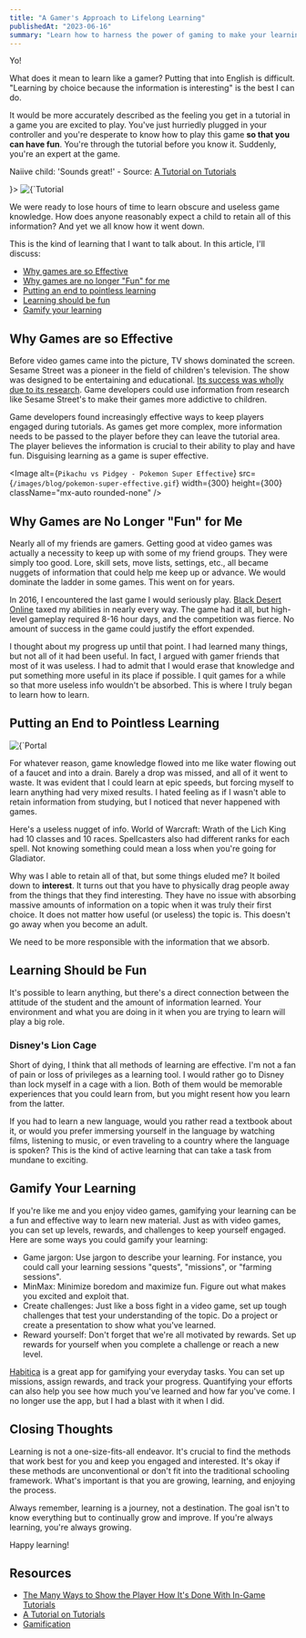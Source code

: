 ```yaml
---
title: "A Gamer's Approach to Lifelong Learning"
publishedAt: "2023-06-16"
summary: "Learn how to harness the power of gaming to make your learning journey as captivating as your favorite video game."
---
```


Yo!

What does it mean to learn like a gamer? Putting that into English is difficult. "Learning by choice because the information is interesting" is the best I can do. 

It would be more accurately described as the feeling you get in a tutorial in a game you are excited to play. You've just hurriedly plugged in your controller and you're desperate to know how to play this game **so that you can have fun**. You're through the tutorial before you know it. Suddenly, you're an expert at the game.

<Caption value={<p>Naiive child: 'Sounds great!' - Source: <a target="_blank" rel="noopener noreferrer" href='https://www.rpgmakerweb.com/blog/a-tutorial-on-tutorials' >A Tutorial on Tutorials
</a></p>}>
<Image
  alt={`Tutorial village`}
  src={`/images/blog/tutorial-village.png`}
  width={1000}
  height={1000}
  className="mx-auto rounded-none"
  priority
/> 
</Caption>

We were ready to lose hours of time to learn obscure and useless game knowledge. How does anyone reasonably expect a child to retain all of this information? And yet we all know how it went down.

This is the kind of learning that I want to talk about. In this article, I'll discuss:

- [Why games are so Effective](#why-games-are-so-effective)
- [Why games are no longer "Fun" for me](#why-games-are-no-longer-fun-for-me)
- [Putting an end to pointless learning](#putting-an-end-to-pointless-learning)
- [Learning should be fun](#learning-should-be-fun)
- [Gamify your learning](#gamify-your-learning)

## Why Games are so Effective

Before video games came into the picture, TV shows dominated the screen. Sesame Street was a pioneer in the field of children's television. The show was designed to be entertaining and educational. [Its success was wholly due to its research](https://en.wikipedia.org/wiki/Sesame_Street_research). Game developers could use information from research like Sesame Street's to make their games more addictive to children.

Game developers found increasingly effective ways to keep players engaged during tutorials. As games get more complex, more information needs to be passed to the player before they can leave the tutorial area. The player believes the information is crucial to their ability to play and have fun. Disguising learning as a game is super effective.

<Image
  alt={`Pikachu vs Pidgey - Pokemon Super Effective`}
  src={`/images/blog/pokemon-super-effective.gif`}
  width={300}
  height={300}
  className="mx-auto rounded-none"
/> 

## Why Games are No Longer "Fun" for Me

Nearly all of my friends are gamers. Getting good at video games was actually a necessity to keep up with some of my friend groups. They were simply too good. Lore, skill sets, move lists, settings, etc., all became nuggets of information that could help me keep up or advance. We would dominate the ladder in some games. This went on for years.

In 2016, I encountered the last game I would seriously play. [Black Desert Online](https://en.wikipedia.org/wiki/Black_Desert_Online) taxed my abilities in nearly every way. The game had it all, but high-level gameplay required 8-16 hour days, and the competition was fierce. No amount of success in the game could justify the effort expended.

I thought about my progress up until that point. I had learned many things, but not all of it had been useful. In fact, I argued with gamer friends that most of it was useless. I had to admit that I would erase that knowledge and put something more useful in its place if possible. I quit games for a while so that more useless info wouldn't be absorbed. This is where I truly began to learn how to learn.

## Putting an End to Pointless Learning

<Caption value="Why are you forcing me to learn this again?">
<Image
  alt={`Portal 2 say apple`}
  src={`/images/blog/portal-2-press-to-say-apple.avif`}
  width={700}
  height={700}
  className="mx-auto rounded-none"
/> 
</Caption>

For whatever reason, game knowledge flowed into me like water flowing out of a faucet and into a drain. Barely a drop was missed, and all of it went to waste. It was evident that I could learn at epic speeds, but forcing myself to learn anything had very mixed results. I hated feeling as if I wasn't able to retain information from studying, but I noticed that never happened with games.

Here's a useless nugget of info. World of Warcraft: Wrath of the Lich King had 10 classes and 10 races. Spellcasters also had different ranks for each spell. Not knowing something could mean a loss when you're going for Gladiator. 

Why was I able to retain all of that, but some things eluded me? It boiled down to **interest**. It turns out that you have to physically drag people away from the things that they find interesting. They have no issue with absorbing massive amounts of information on a topic when it was truly their first choice. It does not matter how useful (or useless) the topic is. This doesn't go away when you become an adult.

We need to be more responsible with the information that we absorb.

## Learning Should be Fun

It's possible to learn anything, but there's a direct connection between the attitude of the student and the amount of information learned. Your environment and what you are doing in it when you are trying to learn will play a big role.

### Disney's Lion Cage

Short of dying, I think that all methods of learning are effective. I'm not a fan of pain or loss of privileges as a learning tool. I would rather go to Disney than lock myself in a cage with a lion. Both of them would be memorable experiences that you could learn from, but you might resent how you learn from the latter. 

If you had to learn a new language, would you rather read a textbook about it, or would you prefer immersing yourself in the language by watching films, listening to music, or even traveling to a country where the language is spoken? This is the kind of active learning that can take a task from mundane to exciting.

## Gamify Your Learning

If you're like me and you enjoy video games, gamifying your learning can be a fun and effective way to learn new material. Just as with video games, you can set up levels, rewards, and challenges to keep yourself engaged. Here are some ways you could gamify your learning:

- Game jargon: Use jargon to describe your learning. For instance, you could call your learning sessions "quests", "missions", or "farming sessions".
- MinMax: Minimize boredom and maximize fun. Figure out what makes you excited and exploit that.
- Create challenges: Just like a boss fight in a video game, set up tough challenges that test your understanding of the topic. Do a project or create a presentation to show what you've learned.
- Reward yourself: Don't forget that we're all motivated by rewards. Set up rewards for yourself when you complete a challenge or reach a new level.

[Habitica](https://habitica.com/static/home) is a great app for gamifying your everyday tasks. You can set up missions, assign rewards, and track your progress. Quantifying your efforts can also help you see how much you've learned and how far you've come. I no longer use the app, but I had a blast with it when I did.

## Closing Thoughts

Learning is not a one-size-fits-all endeavor. It's crucial to find the methods that work best for you and keep you engaged and interested. It's okay if these methods are unconventional or don't fit into the traditional schooling framework. What's important is that you are growing, learning, and enjoying the process.

Always remember, learning is a journey, not a destination. The goal isn't to know everything but to continually grow and improve. If you're always learning, you're always growing.

Happy learning!

## Resources

- [The Many Ways to Show the Player How It's Done With In-Game Tutorials](https://gamedevelopment.tutsplus.com/the-many-ways-to-show-the-player-how-its-done-with-in-game-tutorials--gamedev-400t)
- [A Tutorial on Tutorials](https://www.rpgmakerweb.com/blog/a-tutorial-on-tutorials)
- [Gamification](https://en.wikipedia.org/wiki/Gamification) 
